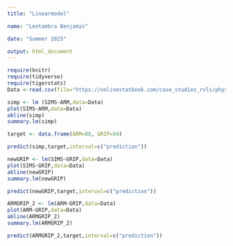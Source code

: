 ```yaml
---
title: "Linearmodel"

name: "Leetambra Benjamin"

date: "Summer 2025"

output: html_document
---
```

```r
require(knitr)
require(tidyverse)
require(tigerstats)
Data <-read.csv(file="https://onlinestatbook.com/case_studies_rvls/physical_strength/data.txt" ,sep="",header=TRUE)
```

```r
simp <- lm (SIMS~ARM,data=Data)
plot(SIMS~ARM,data=Data)
abline(simp)
summary.lm(simp)
```



```r
target <- data.frame(ARM=88, GRIP=94)
``` 


```r
predict(simp,target,interval=c("prediction"))
```

```r
newGRIP <- lm(SIMS~GRIP,data=Data)
plot(SIMS~GRIP,data=Data)
abline(newGRIP)
summary.lm(newGRIP)
```

```r
predict(newGRIP,target,interval=c("prediction"))
```


```r
ARMGRIP_2 <- lm(ARM~GRIP,data=Data)
plot(ARM~GRIP,data=Data)
abline(ARMGRIP_2)
summary.lm(ARMGRIP_2)
```

```r
predict(ARMGRIP_2,target,interval=c("prediction"))
```
                      
                      
                      
                      